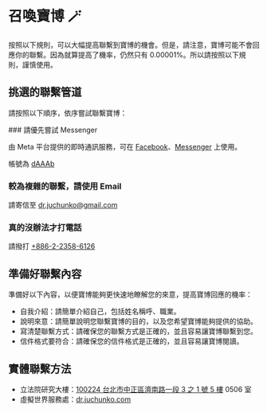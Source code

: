 
# 召喚寶博 🪄

按照以下規則，可以大幅提高聯繫到寶博的機會。但是，請注意，寶博可能不會回應你的聯繫。因為就算提高了機率，仍然只有 0.00001%。所以請按照以下規則，謹慎使用。

## 挑選的聯繫管道

請按照以下順序，依序嘗試聯繫寶博：

<Steps>
### 請優先嘗試 Messenger

由 Meta 平台提供的即時通訊服務，可在 [Facebook](https://www.facebook.com/)、[Messenger](https://www.messenger.com/) 上使用。

帳號為 [dAAAb](https://www.facebook.com/dAAAb)

### 較為複雜的聯繫，請使用 Email

請寄信至 [dr.juchunko@gmail.com](mailto:dr.juchunko@gmail.com)

### 真的沒辦法才打電話

請撥打 [+886-2-2358-6126](tel:+886-2-2358-6126)

</Steps>

## 準備好聯繫內容

準備好以下內容，以便寶博能夠更快速地瞭解您的來意，提高寶博回應的機率：

- 自我介紹：請簡單介紹自己，包括姓名稱呼、職業。
- 說明來意：請簡單說明您聯繫寶博的目的，以及您希望寶博能夠提供的協助。
- 寫清楚聯繫方式：請確保您的聯繫方式是正確的，並且容易讓寶博聯繫到您。
- 信件格式要符合：請確保您的信件格式是正確的，並且容易讓寶博閱讀。

## 實體聯繫方法

- 立法院研究大樓：[100224 台北市中正區濟南路一段 3 之 1 號 5 樓](https://maps.app.goo.gl/PDfkg48LH5gH1ucq7) 0506 室
- 虛擬世界服務處：[dr.juchunko.com](https://juchunko.com)

